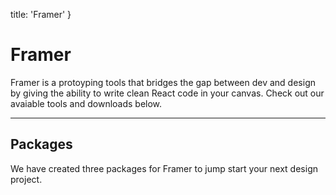 
  title: 'Framer'
}

# Framer
Framer is a protoyping tools that bridges the gap between dev and design by giving the ability to write clean React code in your canvas. Check out our avaiable tools and downloads below.

---

## Packages

We have created three packages for Framer to jump start your next design project.

<div className='row m-t-30'>
  <FeatureCard 
    title='Components' 
    image='/images/tools-downloads/framer-placeholder.png'
    description='This is Denali’s component library for Framer.'
    links={[{'link':'https://framer.com/projects/new?install=%40framer%2Fctruansky.denali-components','text':'Open in Framer'}]}
  />
  <FeatureCard 
    title='Icons'
    image='/images/tools-downloads/framer-placeholder.png'
    description='This package makes it easy to use all Denali Icons right in Framer.'
    links={[{'link':'https://framer.com/projects/new?install=%40framer%2Fctruansky.denali-icons','text':'Open in Framer'}]}
  />
  <FeatureCard
    title='Colors'
    image='/images/tools-downloads/framer-placeholder.png'
    description='Denali’s color library is used to style components and convey meaning.'
    links={[{'link':'https://framer.com/projects/new?install=%40framer%2Fctruansky.denali-colors','text':'Open in Framer'}]}
  />
</div>

